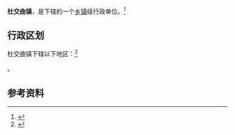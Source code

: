 {{中国乡级行政区|14/01/23/102/000}}

'''杜交曲镇'''，是{{PRC admin/fullname|14/01/23/102/000|3}}下辖的一个[[乡镇|乡镇]]级行政单位。<ref>{{PRC admin/ref sgc|{{PRC admin/parent|14/01/23/102/000}}}}</ref>

== 行政区划 ==

杜交曲镇下辖以下地区：<ref>{{PRC admin/ref sgc|14/01/23/102/000}}</ref>

{{PRC admin/children|14/01/23/102/000}}。

== 参考资料 ==

{{reflist}}

{{行政区划小作品}}
{{PRC admin/navcat|14/01/23/102/000}}